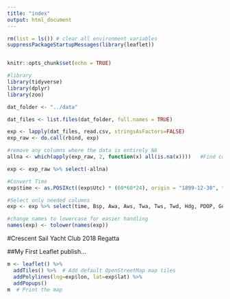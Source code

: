 ```yaml
---
title: "index"
output: html_document
---
```


```r
rm(list = ls()) # clear all environment variables
suppressPackageStartupMessages(library(leaflet))


knitr::opts_chunk$set(echo = TRUE)

#library
library(tidyverse)
library(dplyr)
library(zoo)

dat_folder <- "../data"

dat_files <- list.files(dat_folder, full.names = TRUE)

exp <- lapply(dat_files, read.csv, stringsAsFactors=FALSE)
exp_raw <- do.call(rbind, exp)

#remove any columns where the data is entirely NA
allna <- which(apply(exp_raw, 2, function(x) all(is.na(x))))   #Find columns where all is not NA

exp <- exp_raw %>% select(-allna)

#Convert Time
exp$time <- as.POSIXct((exp$Utc) * (60*60*24), origin = "1899-12-30", tz = "America/Detroit")

#Select only needed columns
exp <- exp %>% select(time, Bsp, Awa, Aws, Twa, Tws, Twd, Hdg, PDOP, GeoSep, Lat, Lon, Cog, Sog, GPS.time, Twd.90, Mk.Lat, Mk.Lon, Stbd.lat, Stbd.lon)

#change names to lowercase for easier handling
names(exp) <- tolower(names(exp))


```


#Crescent Sail Yacht Club 2018 Regatta


##My First Leaflet publish...
```r

m <- leaflet() %>%
  addTiles() %>%  # Add default OpenStreetMap map tiles
  addPolylines(lng=exp$lon, lat=exp$lat) %>% 
  addPopups()
m  # Print the map
```





